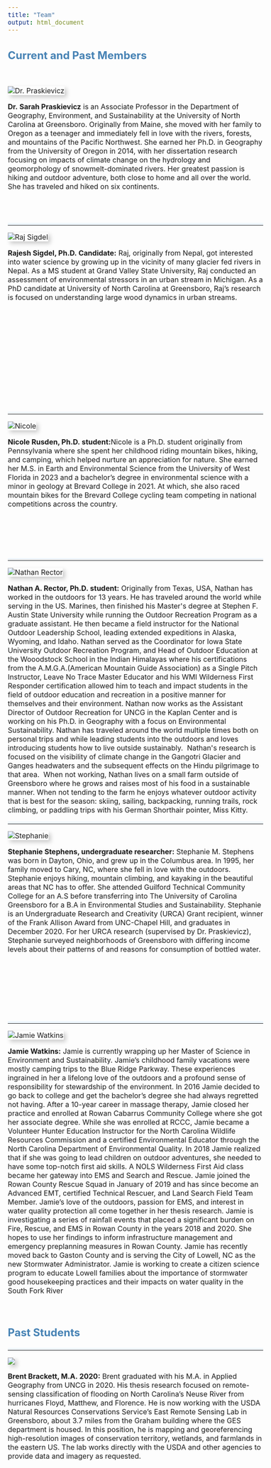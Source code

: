 ```yaml
---
title: "Team"
output: html_document
---
```



<style type="text/css">
body {
  font-size: 12pt;
}

h1, h2, h3{
  color: #4682B4;
}

#TOC {
  margin: 25px 0px 20px 0px;
}

hr {
  border-top: 5px solid #F0F8FF;
}

.clearfix {
  overflow: auto;
}

img {
  margin-right: 20px;
  box-shadow: 5px 5px 10px #ccc;
}

</style>

## Current and Past Members

\


<div class="col-sm-5">


<img src="images/EBC.jpg" title="Dr. Praskievicz">



</div>

**Dr. Sarah Praskievicz** is an Associate Professor in the Department of Geography, Environment,
and Sustainability at the University of North Carolina at Greensboro. Originally from Maine, she
moved with her family to Oregon as a teenager and immediately fell in love with the rivers,
forests, and mountains of the Pacific Northwest. She earned her Ph.D. in Geography from the
University of Oregon in 2014, with her dissertation research focusing on impacts of climate
change on the hydrology and geomorphology of snowmelt-dominated rivers. Her greatest
passion is hiking and outdoor adventure, both close to home and all over the world. She has
traveled and hiked on six continents.


</div>

\
\

---


<div class="col-sm-5">


<img src="images/newRaj.jpg" title="Raj Sigdel">



</div>

**Rajesh Sigdel, Ph.D. Candidate:** Raj, originally from Nepal, got interested into water science by growing up in the vicinity of many glacier fed rivers in Nepal. As a MS student at Grand Valley State University, Raj conducted an assessment of environmental stressors in an urban stream in Michigan. As a PhD candidate at University of North Carolina at Greensboro, Raj’s research is focused on understanding large wood dynamics in urban streams.

\
\
\
\
\

\
\
\
\
\

---

<div class="col-sm-5">

<img src="images/Nicole1.jpg" title="Nicole">



</div>

**Nicole Rusden, Ph.D. student:**Nicole is a Ph.D. student originally from Pennsylvania where she spent her childhood riding mountain bikes, hiking, and camping, which helped nurture an appreciation for nature.  She earned her M.S. in Earth and Environmental Science from the University of West Florida in 2023 and a bachelor's degree in environmental science with a minor in geology at Brevard College in 2021. At which, she also raced mountain bikes for the Brevard College cycling team competing in national competitions across the country.




\
\
\
\


---



<div class="col-sm-5">

<img src="images/Nathan.jpg" title="Nathan Rector">



</div>

**Nathan A. Rector, Ph.D. student:** Originally from Texas, USA, Nathan has worked in the
outdoors for 13 years. He has traveled around the world while serving in the US. Marines, then
finished his Master&#39;s degree at Stephen F. Austin State University while running the Outdoor
Recreation Program as a graduate assistant. He then became a field instructor for the National
Outdoor Leadership School, leading extended expeditions in Alaska, Wyoming, and Idaho.
Nathan served as the Coordinator for Iowa State University Outdoor Recreation Program, and
Head of Outdoor Education at the Wooodstock School in the Indian Himalayas where his
certifications from the A.M.G.A.(American Mountain Guide Association) as a Single Pitch
Instructor, Leave No Trace Master Educator and his WMI Wilderness First Responder
certification allowed him to teach and impact students in the field of outdoor education and
recreation in a positive manner for themselves and their environment. Nathan now works as the
Assistant Director of Outdoor Recreation for UNCG in the Kaplan Center and is working on his
Ph.D. in Geography with a focus on Environmental Sustainability. Nathan has traveled around
the world multiple times both on personal trips and while leading students into the outdoors and
loves introducing students how to live outside sustainably. 
Nathan&#39;s research is focused on the visibility of climate change in the Gangotri Glacier and
Ganges headwaters and the subsequent effects on the Hindu pilgrimage to that area. 
When not working, Nathan lives on a small farm outside of Greensboro where he grows and
raises most of his food in a sustainable manner. When not tending to the farm he enjoys whatever
outdoor activity that is best for the season: skiing, sailing, backpacking, running trails, rock
climbing, or paddling trips with his German Shorthair pointer, Miss Kitty.


---




<div class="col-sm-4">

<img src="images/Stephanie.jpg" title="Stephanie">




</div>


**Stephanie Stephens, undergraduate researcher:** Stephanie M. Stephens was born in Dayton, Ohio, and grew up in the Columbus area. In 1995, her family moved to Cary, NC, where she fell in love with the outdoors. Stephanie enjoys hiking, mountain climbing, and kayaking in the beautiful areas that NC has to offer. She attended Guilford Technical Community College for an A.S before transferring into The University of Carolina Greensboro for a B.A in Environmental Studies and Sustainability. Stephanie is an Undergraduate Research and Creativity (URCA) Grant recipient, winner of the Frank Allison Award from UNC-Chapel Hill, and graduates in December 2020. For her URCA research (supervised by Dr. Praskievicz), Stephanie surveyed neighborhoods of Greensboro with differing income levels about their patterns of and reasons for consumption of bottled water. 

\
\
\
\
\
\


---


<div class="col-sm-12">


<img src="images/Jamie.jpg" title="Jamie Watkins">



**Jamie Watkins:** Jamie is currently wrapping up her Master of Science in Environment and Sustainability. Jamie’s childhood family vacations were mostly camping trips to the Blue Ridge Parkway. These experiences ingrained in her a lifelong love of the outdoors and a profound sense of responsibility for stewardship of the environment. In 2016 Jamie decided to go back to college and get the bachelor’s degree she had always regretted not having. After a 10-year career in massage therapy, Jamie closed her practice and enrolled at Rowan Cabarrus Community College where she got her associate degree. While she was enrolled at RCCC, Jamie became a Volunteer Hunter Education Instructor for the North Carolina Wildlife Resources Commission and a certified Environmental Educator through the North Carolina Department of Environmental Quality. In 2018 Jamie realized that if she was going to lead children on outdoor adventures, she needed to have some top-notch first aid skills. A NOLS Wilderness First Aid class became her gateway into EMS and Search and Rescue. Jamie joined the Rowan County Rescue Squad in January of 2019 and has since become an Advanced EMT, certified Technical Rescuer, and Land Search Field Team Member. Jamie’s love of the outdoors, passion for EMS, and interest in water quality protection all come together in her thesis research. Jamie is investigating a series of rainfall events that placed a significant burden on Fire, Rescue, and EMS in Rowan County in the years 2018 and 2020. She hopes to use her findings to inform infrastructure management and emergency preplanning measures in Rowan County. Jamie has recently moved back to Gaston County and is serving the City of Lowell, NC as the new Stormwater Administrator. Jamie is working to create a citizen science program to educate Lowell families about the importance of stormwater good housekeeping practices and their impacts on water quality in the South Fork River

\


## Past Students


---


</div>



<div class="col-sm-5">

![](images/Brent.jpeg)

</div>

**Brent Brackett, M.A. 2020:** Brent graduated with his M.A. in Applied Geography from UNCG
in 2020. His thesis research focused on remote-sensing classification of flooding on North
Carolina’s Neuse River from hurricanes Floyd, Matthew, and Florence. He is now working with
the USDA Natural Resources Conservations Service’s East Remote Sensing Lab in Greensboro,
about 3.7 miles from the Graham building where the GES department is housed. In this position,
he is mapping and georeferencing high-resolution images of conservation territory, wetlands, and
farmlands in the eastern US. The lab works directly with the USDA and other agencies to
provide data and imagery as requested.
